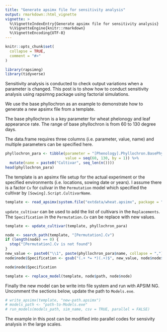 ```yaml
---
title: "Generate apsimx file for sensitivity analysis"
output: rmarkdown::html_vignette
vignette: >
  %\VignetteIndexEntry{Generate apsimx file for sensitivity analysis}
  %\VignetteEngine{knitr::rmarkdown}
  %\VignetteEncoding{UTF-8}
---
```


```r
knitr::opts_chunk$set(
  collapse = TRUE,
  comment = "#>"
)
```

```r
library(rapsimng)
library(tidyverse)
```

Sensitivity analysis is conducted to check output variations when a parameter is changed. This post is to show how to conduct sensitivity analysis using rapsimng package using factorial simulations.


We use the base phyllochron as an example to demonstrate how to generate a new apsimx file from a template. 


The base phyllochron is a key parameter for wheat phelonogy and leaf appearance rate. The range of base phyllochron is from 60 to 130 degree days. 

The data.frame requires three columns (i.e. parameter, value, name) and multiple parameters can be specified here. 

```r
phyllochron_para <- tibble(parameter = "[Phenology].Phyllochron.BasePhyllochron.FixedValue", 
                           value = seq(60, 130, by = 1)) %>% 
  mutate(name = paste0("Cultivar", seq_len(n())))
head(phyllochron_para)
```

The template is an apsimx file setup for the actual experiment or the specified environments (i.e. locations, sowing date or years). I assume there is a factor `Cv` for culivar in the `Permutation` model which specified the cultivar by `[Sowing].Script.CultivarName`.

```r
template <- read_apsimx(system.file("extdata/wheat.apsimx", package = "rapsimng"))
```


`update_cultivar` can be used to add the list of cultivars in the `Replacements`. The `Specification` in the `Permutation.Cv` can be replace with new values.

```r
template <- update_cultivar(template, phyllochron_para)

node <- search_path(template, "[Permutation].Cv")    
if (length(node) == 0) {
  stop("[Permutation].Cv is not found")
}
new_value <- paste0("\\1", paste(phyllochron_para$name, collapse = ","))
node$node$Specification <- gsub("(.+ *= *)(.+)$", new_value, node$node$Specification)

node$node$Specification

template <- replace_model(template, node$path, node$node)
```

Finally the new model can be write into file system and run with APSIM NG. Uncomment the sections below, update the path to `Models.exe`. 
```r

# write_apsimx(template, "new-path.apsimx")
# models_path <- "path-to-Models.exe"
# run_models(models_path, sim_name, csv = TRUE, parallel = FALSE)
```

The example in this post can be modified into parallel codes for sensivity analysis in the large scales. 

